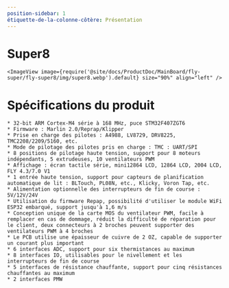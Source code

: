 ```yaml
---
position-sidebar: 1
étiquette-de-la-colonne-côtère: Présentation
---
```


# Super8
    
    <ImageView image={require('@site/docs/ProductDoc/MainBoard/fly-super/fly-super8/img/super8.webp').default} size="90%" align="left" />


# Spécifications du produit


    * 32-bit ARM Cortex-M4 série à 168 MHz, puce STM32F407ZGT6
    * Firmware : Marlin 2.0/Reprap/Klipper
    * Prise en charge des pilotes : A4988, LV8729, DRV8225, TMC2208/2209/5160, etc.
    * Mode de pilotage des pilotes pris en charge : TMC : UART/SPI
    * 8 positions de pilotage haute tension, support pour 8 moteurs indépendants, 5 extrudeuses, 10 ventilateurs PWM
    * Affichage : écran tactile série, mini12864 LCD, 12864 LCD, 2004 LCD, FLY 4.3/7.0 V1
    * 1 entrée haute tension, support pour capteurs de planification automatique de lit : BLTouch, PL08N, etc., Klicky, Voron Tap, etc.
    * Alimentation optionnelle des interrupteurs de fin de course : 5V/12V/24V
    * Utilisation du firmware Repap, possibilité d'utiliser le module WiFi ESP32 embarqué, support jusqu'à 1,6 m/s
    * Conception unique de la carte MOS du ventilateur PWM, facile à remplacer en cas de dommage, réduit la difficulté de réparation pour le client, deux connecteurs à 2 broches peuvent supporter des ventilateurs PWM à 4 broches
    * Le PCB utilise une épaisseur de cuivre de 2 OZ, capable de supporter un courant plus important
    * 6 interfaces ADC, support pour six thermistances au maximum
    * 8 interfaces IO, utilisables pour le nivellement et les interrupteurs de fin de course
    * 5 interfaces de résistance chauffante, support pour cinq résistances chauffantes au maximum
    * 2 interfaces PMW

